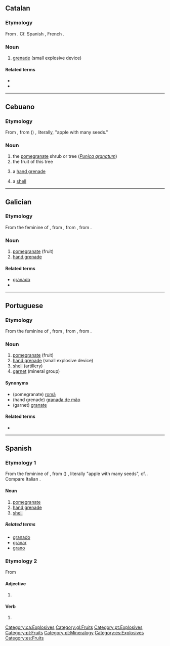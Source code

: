 {{also|Granada}}
==Catalan==

===Etymology===
From {{m|ca|granar}}. Cf. Spanish {{m|es|granada}}, French {{m|fr|grenade}}.

===Noun===
{{ca-noun|f}}

# [[grenade]] (small explosive device)

====Related terms====
* {{l|ca|granader}}
* {{l|ca|granat}}

[[Category:ca:Explosives]]

----

==Cebuano==

===Etymology===
From {{der|ceb|es|granada}}, from {{der|ceb|la|-}} ({{m|la|mālum}}) {{m|la|granātum}}, literally, "apple with many seeds."

===Noun===
{{head|ceb|noun}}

# the [[pomegranate]] shrub or tree (''[[Punica granatum]]'')
# the fruit of this tree
# {{lb|ceb|military}} a [[hand grenade]]
# {{lb|ceb|weaponry}} a [[shell]]

{{C|ceb|Explosives|Fruits|Trees|Myrtales order plants}}

----

==Galician==

===Etymology===
From the feminine of {{inh|gl|la|grānātum||pomegranate}}, from {{m|la|grānātus||having many seeds}}, from {{m|la|grānum||seed, grain}}, from {{der|gl|ine-pro|*ǵr̥h₂nóm||grain}}.

===Noun===
{{gl-noun|f}}

# [[pomegranate]] (fruit)
# [[hand grenade]]

====Related terms====
* [[granado]]
* {{l|gl|milgranda}}

[[Category:gl:Fruits]]

----

==Portuguese==

===Etymology===
From the feminine of {{inh|pt|la|grānātum||pomegranate}}, from {{m|la|grānātus||having many seeds}}, from {{m|la|grānum||seed, grain}}, from {{der|pt|ine-pro|*ǵr̥h₂nóm||grain}}.

===Noun===
{{pt-noun|f|s}}

# [[pomegranate]] (fruit)
# [[hand grenade]] (small explosive device)
# [[shell]] (artillery)
# [[garnet]] (mineral group)

====Synonyms====
* (pomegranate) [[romã]]
* (hand grenade) [[granada de mão]]
* (garnet) [[granate]]

====Related terms====
* {{l|pt|milgrada}}

[[Category:pt:Explosives]]
[[Category:pt:Fruits]]
[[Category:pt:Mineralogy]]

----

==Spanish==

===Etymology 1===
From the feminine of {{m|es|granado}}, from ({{m|la|mālum}}) {{m|la|granātum}}, literally "apple with many seeds", cf. {{m|es|granado}}. Compare Italian {{m|it|melagranata}}.

====Noun====
{{es-noun|f}}

# [[pomegranate]] {{gloss|fruit}}
# [[hand grenade]]
# [[shell]] {{gloss|artillery}}

=====Related terms=====
* [[granado]]
* [[granar]]
* [[grano]]

===Etymology 2===
From {{m|la|granātum}}

====Adjective====
{{head|es|adjective form|g=f-s}}

# {{feminine of|lang=es|granado}}

====Verb====
{{head|es|verb form|g=f-s}}

# {{es-verb form of|ending=ar|mood=participle|granar}}

[[Category:es:Explosives]]
[[Category:es:Fruits]]